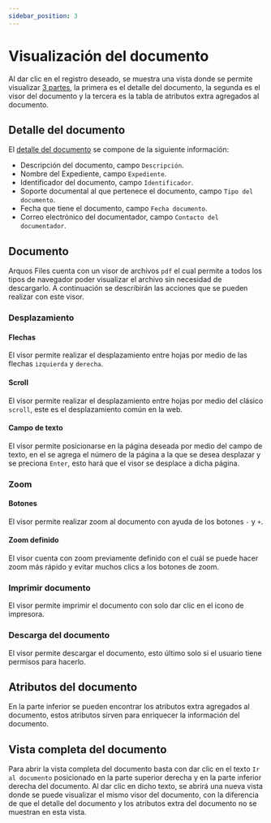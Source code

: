 ```yaml
---
sidebar_position: 3
---
```



# Visualización del documento

Al dar clic en el registro deseado, se muestra una vista donde se permite visualizar [3 partes](/docs/area-operacion/documentos#detalle-del-documento), la primera es el detalle del documento, la segunda es el visor del documento y la tercera es la tabla de atributos extra agregados al documento.

<ImageDiv src="/img/tutorial/proceso-documental/detalle-documento.png" alt="Detalle del documento" />

## Detalle del documento

El [detalle del documento](/docs/area-operacion/documentos#detalle-del-documento) se compone de la siguiente información:

* Descripción del documento, campo `Descripción`.
* Nombre del Expediente, campo `Expediente`.
* Identificador del documento, campo `Identificador`.
* Soporte documental al que pertenece el documento, campo `Tipo del documento`.
* Fecha que tiene el documento, campo `Fecha documento`.
* Correo electrónico del documentador, campo `Contacto del documentador`.

<ImageDiv src="/img/tutorial/proceso-documental/detalle-doc-1.png" alt="Detalle del documento" />

## Documento

Arquos Files cuenta con un visor de archivos `pdf` el cual permite a todos los tipos de navegador poder visualizar el archivo sin necesidad de descargarlo. A continuación se describirán las acciones que se pueden realizar con este visor.


<ImageDiv src="/img/tutorial/proceso-documental/detalle-doc-2.png" alt="Visor del documento" />

### Desplazamiento

#### Flechas

El visor permite realizar el desplazamiento entre hojas por medio de las flechas `izquierda` y `derecha`.

<VideoPlayer src="/img/tutorial/proceso-documental/desplazamiento-flechas.mov" />

#### Scroll

El visor permite realizar el desplazamiento entre hojas por medio del clásico `scroll`, este es el desplazamiento común en la web.

<VideoPlayer src="/img/tutorial/proceso-documental/desplazamiento-scroll.mov" />

#### Campo de texto

El visor permite posicionarse en la página deseada por medio del campo de texto, en el se agrega el número de la página a la que se desea desplazar y se preciona `Enter`, esto hará que el visor se desplace a dicha página.

<VideoPlayer src="/img/tutorial/proceso-documental/desplazamiento-campo-texto.mov" />

### Zoom

#### Botones

El visor permite realizar zoom al documento con ayuda de los botones `-` y `+`. 

<VideoPlayer src="/img/tutorial/proceso-documental/zoom-btns.mov" />

#### Zoom definido

El visor cuenta con zoom previamente definido con el cuál se puede hacer zoom más rápido y evitar muchos clics a los botones de zoom.

<VideoPlayer src="/img/tutorial/proceso-documental/zoom-definido.mov" />

### Imprimir documento

El visor permite imprimir el documento con solo dar clic en el icono de impresora.

<VideoPlayer src="/img/tutorial/proceso-documental/imprimir-doc.mov" />

### Descarga del documento

El visor permite descargar el documento, esto último solo si el usuario tiene permisos para hacerlo.

<VideoPlayer src="/img/tutorial/proceso-documental/descargar-doc.mov" />

## Atributos del documento

En la parte inferior se pueden encontrar los atributos extra agregados al documento, estos atributos sirven para enriquecer la información del documento.

<ImageDiv src="/img/tutorial/proceso-documental/atributos-documento.png" alt="Atributos del documento" />

## Vista completa del documento

Para abrir la vista completa del documento basta con dar clic en el texto `Ir al documento` posicionado en la parte superior derecha y en la parte inferior derecha del documento. Al dar clic en dicho texto, se abrirá una nueva vista donde se puede visualizar el mismo visor del documento, con la diferencia de que el detalle del documento y los atributos extra del documento no se muestran en esta vista.

<VideoPlayer src="/img/tutorial/proceso-documental/vista-completa-doc.mov" />
